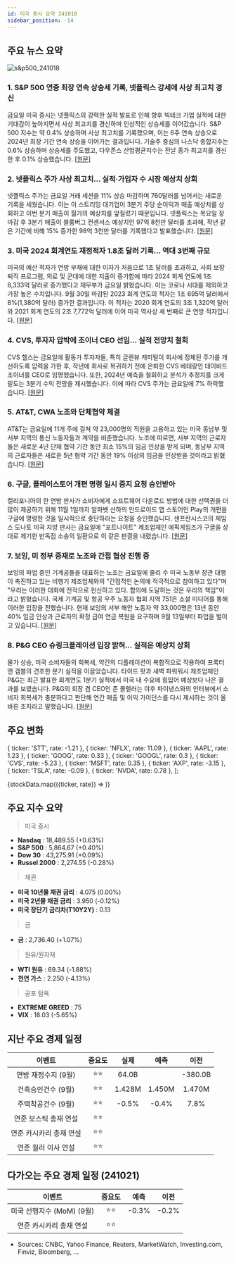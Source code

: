 ```yaml
---
id: 미국 증시 요약 241018
sidebar_position: -14
---
```


## 주요 뉴스 요약

![s&p500_241018](/map/241018.png)

### 1. **S&P 500 연중 최장 연속 상승세 기록, 넷플릭스 강세에 사상 최고치 경신**

금요일 미국 증시는 넷플릭스의 강력한 실적 발표로 인해 향후 빅테크 기업 실적에 대한 기대감이 높아지면서 사상 최고치를 경신하며 인상적인 상승세를 이어갔습니다. S&P 500 지수는 약 0.4% 상승하며 사상 최고치를 기록했으며, 이는 6주 연속 상승으로 2024년 최장 기간 연속 상승을 이어가는 결과입니다. 기술주 중심의 나스닥 종합지수는 0.6% 상승하며 상승세를 주도했고, 다우존스 산업평균지수는 전날 종가 최고치를 경신한 후 0.1% 상승했습니다. [[원문]](https://finance.yahoo.com/news/live/stock-market-today-sp-500-sets-record-longest-weekly-win-streak-of-2024-as-netflix-surges-133101759.html)

### 2. **넷플릭스 주가 사상 최고치... 실적·가입자 수 시장 예상치 상회**

넷플릭스 주가는 금요일 거래 세션을 11% 상승 마감하며 760달러를 넘어서는 새로운 기록을 세웠습니다. 이는 이 스트리밍 대기업이 3분기 주당 순이익과 매출 예상치를 상회하고 이번 분기 매출이 월가의 예상치를 앞질렀기 때문입니다. 넷플릭스는 목요일 장 마감 후 3분기 매출이 블룸버그 컨센서스 예상치인 97억 8천만 달러를 초과해, 작년 같은 기간에 비해 15% 증가한 98억 3천만 달러를 기록했다고 발표했습니다. [[원문]](https://finance.yahoo.com/news/netflix-stock-secures-fresh-record-after-earnings-subscriber-growth-top-estimates-201411214.html)

### 3. **미국 2024 회계연도 재정적자 1.8조 달러 기록... 역대 3번째 규모**

미국의 예산 적자가 연방 부채에 대한 이자가 처음으로 1조 달러를 초과하고, 사회 보장 퇴직 프로그램, 의료 및 군대에 대한 지출이 증가함에 따라 2024 회계 연도에 1조 8,333억 달러로 증가했다고 재무부가 금요일 밝혔습니다. 이는 코로나 시대를 제외하고 가장 높은 수치입니다. 9월 30일 마감된 2023 회계 연도의 적자는 1조 695억 달러에서 8%(1,380억 달러) 증가한 결과입니다. 이 적자는 2020 회계 연도의 3조 1,320억 달러와 2021 회계 연도의 2조 7,772억 달러에 이어 미국 역사상 세 번째로 큰 연방 적자입니다. [[원문]](https://finance.yahoo.com/news/us-budget-deficit-tops-1-200317405.html)

### 4. **CVS, 투자자 압박에 조이너 CEO 선임... 실적 전망치 철회**

CVS 헬스는 금요일에 활동가 투자자들, 특히 글렌뷰 캐피털이 회사에 정체된 주가를 개선하도록 압력을 가한 후, 작년에 회사로 복귀하기 전에 은퇴한 CVS 베테랑인 데이비드 조이너를 CEO로 임명했습니다. 또한, 2024년 예측을 철회하고 분석가 추정치를 크게 밑도는 3분기 수익 전망을 제시했습니다. 이에 따라 CVS 주가는 금요일에 7% 하락했습니다. [[원문]](https://finance.yahoo.com/news/cvs-replace-ceo-karen-lynch-102832605.html)

### 5. **AT&T, CWA 노조와 단체협약 체결**

AT&T는 금요일에 11개 주에 걸쳐 약 23,000명의 직원을 고용하고 있는 미국 동남부 및 서부 지역의 통신 노동자들과 계약을 비준했습니다. 노조에 따르면, 서부 지역의 근로자들은 새로운 4년 단체 협약 기간 동안 최소 15%의 임금 인상을 받게 되며, 동남부 지역의 근로자들은 새로운 5년 협약 기간 동안 19% 이상의 임금을 인상받을 것이라고 밝혔습니다. [[원문]](https://finance.yahoo.com/news/t-ratifies-agreement-striking-cwa-233718954.html)

### 6. **구글, 플레이스토어 개편 명령 일시 중지 요청 승인받아**

캘리포니아의 한 연방 판사가 소비자에게 소프트웨어 다운로드 방법에 대한 선택권을 더 많이 제공하기 위해 11월 1일까지 알파벳 산하의 안드로이드 앱 스토어인 Play의 개편을 구글에 명령한 것을 일시적으로 중단하라는 요청을 승인했습니다. 샌프란시스코의 제임스 도나토 미국 지방 판사는 금요일에 "포트나이트" 제조업체인 에픽게임즈가 구글을 상대로 제기한 반독점 소송의 일환으로 이 같은 판결을 내렸습니다. [[원문]](https://www.reuters.com/legal/us-judge-grants-google-request-put-play-store-overhaul-temporary-hold-2024-10-18/)

### 7. **보잉, 미 정부 중재로 노조와 간접 협상 진행 중**

보잉의 파업 중인 기계공들을 대표하는 노조는 금요일에 줄리 수 미국 노동부 장관 대행이 촉진하고 있는 비행기 제조업체와의 "간접적인 논의에 적극적으로 참여하고 있다"며 "우리는 이러한 대화에 전적으로 헌신하고 있다. 합의에 도달하는 것은 우리의 책임"이라고 밝혔습니다. 국제 기계공 및 항공 우주 노동자 협회 지역 751은 소셜 미디어를 통해 이러한 입장을 전했습니다. 현재 보잉의 서부 해안 노동자 약 33,000명은 13년 동안 40% 임금 인상과 근로자의 확정 급여 연금 복원을 요구하며 9월 13일부터 파업을 벌이고 있습니다. [[원문]](https://www.reuters.com/business/aerospace-defense/striking-union-active-indirect-discussions-with-boeing-try-reach-deal-2024-10-18/)

### 8. **P&G CEO 슈링크플레이션 입장 밝혀... 실적은 예상치 상회**

물가 상승, 미국 소비자들의 회복세, 약간의 디플레이션이 복합적으로 작용하여 프록터 앤 갬블의 견조한 분기 실적을 이끌었습니다. 타이드 팟과 새벽 파워워시 제조업체인 P&G는 최근 발표한 회계연도 1분기 실적에서 미국 내 수요에 힘입어 예상보다 나은 결과를 보였습니다. P&G의 회장 겸 CEO인 존 몰렐러는 야후 파이낸스와의 인터뷰에서 소비자 회복세가 충분하다고 판단해 연간 매출 및 이익 가이던스를 다시 제시하는 것이 올바른 조치라고 말했습니다. [[원문]](https://finance.yahoo.com/news/pg-ceo-weighs-in-on-shrinkflation-debate-better-than-expected-earnings-143909685.html)

## 주요 변화

  { ticker: 'STT', rate: -1.21 },
  { ticker: 'NFLX', rate: 11.09 },
  { ticker: 'AAPL', rate: 1.23 },
  { ticker: 'GOOG', rate: 0.33 },
  { ticker: 'GOOGL', rate: 0.3 },
  { ticker: 'CVS', rate: -5.23 },
  { ticker: 'MSFT', rate: 0.35 },
  { ticker: 'AXP', rate: -3.15 },
  { ticker: 'TSLA', rate: -0.09 },
  { ticker: 'NVDA', rate: 0.78 },
];

{stockData.map(({ticker, rate}) => <StockCardMini key={ticker} ticker={ticker} rate={rate}></StockCardMini>)}

## 주요 지수 요약

> 미국 증시

- **Nasdaq** : 18,489.55 (+0.63%)
- **S&P 500** : 5,864.67 (+0.40%)
- **Dow 30** : 43,275.91 (+0.09%)
- **Russel 2000** : 2,274.55 (-0.28%)

> 채권

- **미국 10년물 채권 금리** : 4.075 (0.00%)
- **미국 2년물 채권 금리** : 3.950 (-0.12%)
- **미국 장단기 금리차(T10Y2Y)** : 0.13

> 금

- **금** : 2,736.40 (+1.07%)

> 원유/원자재

- **WTI 원유** : 69.34 (-1.88%)
- **천연 가스** : 2.250 (-4.13%)

> 공포 탐욕

- **EXTREME GREED** : 75
- **VIX** : 18.03 (-5.65%)

## 지난 주요 경제 일정

|         이벤트          | 중요도 |  실제  |  예측  |  이전   |
| :---------------------: | :----: | :----: | :----: | :-----: |
|   연방 재정수지 (9월)   |  ⭐⭐  | 64.0B  |        | -380.0B |
|   건축승인건수 (9월)    |  ⭐⭐  | 1.428M | 1.450M | 1.470M  |
|   주택착공건수 (9월)    |  ⭐⭐  | -0.5%  | -0.4%  |  7.8%   |
|  연준 보스틱 총재 연설  |  ⭐⭐  |        |        |         |
| 연준 카시카리 총재 연설 |  ⭐⭐  |        |        |         |
|   연준 월러 이사 연설   |  ⭐⭐  |        |        |         |

## 다가오는 주요 경제 일정 (241021)

|          이벤트           | 중요도 | 예측  | 이전  |
| :-----------------------: | :----: | :---: | :---: |
| 미국 선행지수 (MoM) (9월) |  ⭐⭐  | -0.3% | -0.2% |
|  연준 카시카리 총재 연설  |  ⭐⭐  |       |       |

- Sources: CNBC, Yahoo Finance, Reuters, MarketWatch, Investing.com, Finviz, Bloomberg, ...
